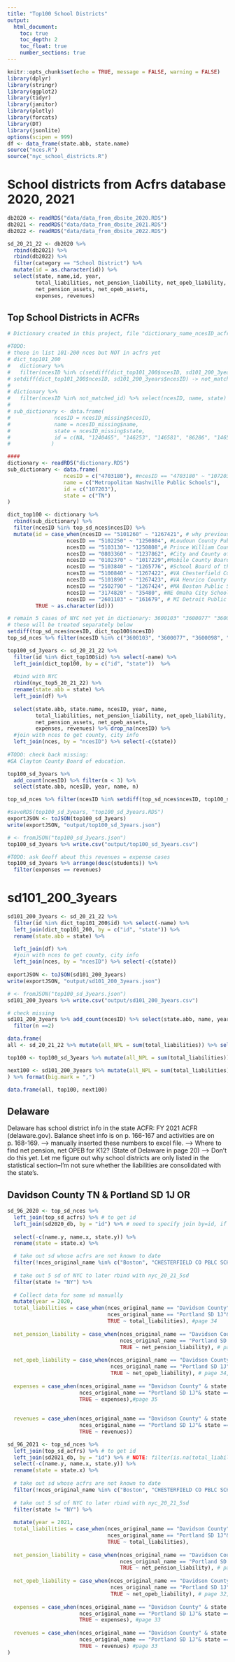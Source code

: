 ```yaml
---
title: "Top100 School Districts"
output:
  html_document:
    toc: true
    toc_depth: 2
    toc_float: true
    number_sections: true
---
```


```r
knitr::opts_chunk$set(echo = TRUE, message = FALSE, warning = FALSE)
library(dplyr)
library(stringr)
library(ggplot2)
library(tidyr)
library(janitor)
library(plotly)
library(forcats)
library(DT)
library(jsonlite)
options(scipen = 999)
df <- data_frame(state.abb, state.name)
source("nces.R")
source("nyc_school_districts.R")
```

# School districts from Acfrs database 2020, 2021

```r
db2020 <- readRDS("data/data_from_dbsite_2020.RDS") 
db2021 <- readRDS("data/data_from_dbsite_2021.RDS")
db2022 <- readRDS("data/data_from_dbsite_2022.RDS")

sd_20_21_22 <- db2020 %>% 
  rbind(db2021) %>% 
  rbind(db2022) %>% 
  filter(category == "School District") %>% 
  mutate(id = as.character(id)) %>% 
  select(state, name,id, year, 
         total_liabilities, net_pension_liability, net_opeb_liability, 
         net_pension_assets, net_opeb_assets,
         expenses, revenues)
```

## Top School Districts in ACFRs

```r
# Dictionary created in this project, file "dictionary_name_ncesID_acfrsID.qmd"

#TODO: 
# those in list 101-200 nces but NOT in acfrs yet
# dict_top101_200 
#   dictionary %>% 
#   filter(ncesID %in% c(setdiff(dict_top101_200$ncesID, sd101_200_3years$ncesID)))
# setdiff(dict_top101_200$ncesID, sd101_200_3years$ncesID) -> not_matched_id
# 
# dictionary %>% 
#   filter(ncesID %in% not_matched_id) %>% select(ncesID, name, state) -> ncesID_missing
# 
# sub_dictionary <- data.frame(
#              ncesID = ncesID_missing$ncesID, 
#              name = ncesID_missing$name, 
#              state = ncesID_missing$state,
#              id = c(NA, "1240465", "146253", "146581", "86286", "146589", "1265439", "1265761")
#             )

####
dictionary <- readRDS("dictionary.RDS")
sub_dictionary <- data.frame(
                  ncesID = c("4703180"), #ncesID == "4703180" ~ "107203", # Davidson County Board of Education, previously id = 1267426
                  name = c("Metropolitan Nashville Public Schools"),
                  id = c("107203"),
                  state = c("TN")
)

dict_top100 <- dictionary %>% 
  rbind(sub_dictionary) %>% 
  filter(ncesID %in% top_sd_nces$ncesID) %>% 
  mutate(id = case_when(ncesID == "5101260" ~ "1267421", # why previous id = "1250807", # Fairfax County Public Schools
                   ncesID == "5102250" ~ "1250804", #Loudoun County Public Schools	
                   ncesID == "5103130"~	"1250808",# Prince William County Public Schools		VA
                   ncesID == "0803360" ~ "1237862", #City and County of Denver School District No. 1
                   ncesID == "0102370" ~ "1017229",#Mobile County Board of School Commissioners	
                   ncesID == "5103840" ~ "1265776", #School Board of the City of Virginia Beach	
                   ncesID == "5100840" ~ "1267422", #VA	Chesterfield County Public Schools	1267422
                   ncesID == "5101890" ~ "1267423", #VA	Henrico County Public Schools	1267423
                   ncesID == "2502790" ~ "1267424", #MA	Boston Public Schools	
                   ncesID == "3174820" ~ "35480", #NE Omaha City School District 1 = 	Douglas County School District No. 0001	35480
                   ncesID == "2601103" ~ "161679", # MI Detroit Public Schools
         TRUE ~ as.character(id))) 

# remain 5 cases of NYC not yet in dictionary: 3600103" "3600077" "3600098" "3600087" "3600151"
# these will be treated separately below
setdiff(top_sd_nces$ncesID, dict_top100$ncesID)
top_sd_nces %>% filter(ncesID %in% c("3600103", "3600077", "3600098", "3600087", "3600151"))
```

```r
top100_sd_3years <- sd_20_21_22 %>% 
  filter(id %in% dict_top100$id) %>% select(-name) %>% 
  left_join(dict_top100, by = c("id", "state"))  %>% 
  
  #bind with NYC
  rbind(nyc_top5_20_21_22) %>% 
  rename(state.abb = state) %>% 
  left_join(df) %>% 
  
  select(state.abb, state.name, ncesID, year, name, 
         total_liabilities, net_pension_liability, net_opeb_liability, 
         net_pension_assets, net_opeb_assets,
         expenses, revenues) %>% drop_na(ncesID) %>% 
  #join with nces to get county, city info
  left_join(nces, by = "ncesID") %>% select(-c(state))
 
#TODO: check back missing: 
#GA Clayton County Board of education.

top100_sd_3years %>% 
  add_count(ncesID) %>% filter(n < 3) %>% 
  select(state.abb, ncesID, year, name, n)

top_sd_nces %>% filter(ncesID %in% setdiff(top_sd_nces$ncesID, top100_sd_3years$ncesID))

```

```r
#saveRDS(top100_sd_3years, "top100_sd_3years.RDS")
exportJSON <- toJSON(top100_sd_3years)
write(exportJSON, "output/top100_sd_3years.json")

# <- fromJSON("top100_sd_3years.json")
top100_sd_3years %>% write.csv("output/top100_sd_3years.csv")

#TODO: ask Geoff about this revenues = expense cases
top100_sd_3years %>% arrange(desc(students)) %>% 
  filter(expenses == revenues) 
```

# sd101_200_3years
```r
sd101_200_3years <- sd_20_21_22 %>% 
  filter(id %in% dict_top101_200$id) %>% select(-name) %>% 
  left_join(dict_top101_200, by = c("id", "state")) %>% 
  rename(state.abb = state) %>% 

  left_join(df) %>% 
  #join with nces to get county, city info
  left_join(nces, by = "ncesID") %>% select(-c(state))
 
exportJSON <- toJSON(sd101_200_3years)
write(exportJSON, "output/sd101_200_3years.json")

# <- fromJSON("top100_sd_3years.json")
sd101_200_3years %>% write.csv("output/sd101_200_3years.csv")

# check missing
sd101_200_3years %>% add_count(ncesID) %>% select(state.abb, name, year, n) %>% 
  filter(n ==2)
```

 
```r
data.frame(
all <- sd_20_21_22 %>% mutate(all_NPL = sum(total_liabilities)) %>% select(all_NPL) %>% distinct(),

top100 <- top100_sd_3years %>% mutate(all_NPL = sum(total_liabilities)) %>% select(all_NPL) %>% distinct(),

next100 <- sd101_200_3years %>% mutate(all_NPL = sum(total_liabilities)) %>% select(all_NPL) %>% distinct()
) %>% format(big.mark = ",")

data.frame(all, top100, next100)
```


## Delaware
Delaware has school district info in the state ACFR: FY 2021 ACFR (delaware.gov). Balance sheet info is on p. 166-167 and activities are on p. 168-169.
--> manually inserted these numbers to excel file. 
--> Where to find net pension, net OPEB for K12? (State of Delaware in page 20)
--> Don't do this yet. Let me figure out why school districts are only listed in the statistical section--I'm not sure whether the liabilities are consolidated with the state's.

## Davidson County TN & Portland SD 1J OR

```r
sd_96_2020 <- top_sd_nces %>% 
  left_join(top_sd_acfrs) %>% # to get id
  left_join(sd2020_db, by = "id") %>% # need to specify join by=id, if not, some rows in sd2020_db loose values (eg. id == 196828) 
  
  select(-c(name.y, name.x, state.y)) %>% 
  rename(state = state.x) %>% 

  # take out sd whose acfrs are not known to date
  filter(!nces_original_name %in% c("Boston", "CHESTERFIELD CO PBLC SCHS", "HENRICO CO PBLC SCHS", "OMAHA PUBLIC SCHOOLS")) %>% 
  
  # take out 5 sd of NYC to later rbind with nyc_20_21_5sd
  filter(state != "NY") %>% 
  
  # Collect data for some sd manually 
  mutate(year = 2020,
  total_liabilities = case_when(nces_original_name == "Davidson County"& state == "TN" ~ 0,
                                nces_original_name == "Portland SD 1J"& state == "OR" ~ 1882236000, 
                                TRUE ~ total_liabilities), #page 34
  
  net_pension_liability = case_when(nces_original_name == "Davidson County" & state == "TN" ~ 0,
                                    nces_original_name == "Portland SD 1J"& state == "OR" ~ 306140000, 
                                    TRUE ~ net_pension_liability), # page 34, Net pension liability-PERS
  
  net_opeb_liability = case_when(nces_original_name == "Davidson County" & state == "TN" ~ 0,
                                 nces_original_name == "Portland SD 1J"& state == "OR" ~ 81319999,
                                 TRUE ~ net_opeb_liability), # page 34, TOTAL OPEB liability-RHIS
  
  expenses = case_when(nces_original_name == "Davidson County" & state == "TN" ~ 0,
                       nces_original_name == "Portland SD 1J"& state == "OR" ~ 824384000, 
                       TRUE ~ expenses),#page 35
                       
  
  revenues = case_when(nces_original_name == "Davidson County" & state == "TN" ~ 0,
                       nces_original_name == "Portland SD 1J"& state == "OR" ~ (8271000 + 90072000 + 11368000 + 823400000), #page 35 (charges + operating + grant + Total general revenues)
                       TRUE ~ revenues))
```

```r
sd_96_2021 <- top_sd_nces %>% 
  left_join(top_sd_acfrs) %>% # to get id
  left_join(sd2021_db, by = "id") %>% # NOTE: filter(is.na(total_liabilities)) -> some have id carried from 2020, but no values for 2021
  select(-c(name.y, name.x, state.y)) %>% 
  rename(state = state.x) %>%  
  
  # take out sd whose acfrs are not known to date
  filter(!nces_original_name %in% c("Boston", "CHESTERFIELD CO PBLC SCHS", "HENRICO CO PBLC SCHS", "OMAHA PUBLIC SCHOOLS")) %>% 
  
  # take out 5 sd of NYC to later rbind with nyc_20_21_5sd
  filter(state != "NY") %>% 
  
  mutate(year = 2021,
  total_liabilities = case_when(nces_original_name == "Davidson County"& state == "TN" ~ 0,
                                nces_original_name == "Portland SD 1J"& state == "OR" ~ 2380580000,
                                TRUE ~ total_liabilities),
  
  net_pension_liability = case_when(nces_original_name == "Davidson County" & state == "TN" ~ 84041613,
                                    nces_original_name == "Portland SD 1J"& state == "OR" ~ 521329000,
                                    TRUE ~ net_pension_liability), # page 32, Net pension liability-PERS
  
  net_opeb_liability = case_when(nces_original_name == "Davidson County" & state == "TN" ~ 1061732808, # page B-93, column School professional employee
                                 nces_original_name == "Portland SD 1J"& state == "OR" ~ 78581000,
                                 TRUE ~ net_opeb_liability), # page 32, TOTAL OPEB liability-RHIS
  
  expenses = case_when(nces_original_name == "Davidson County" & state == "TN" ~ 1195361854,
                       nces_original_name == "Portland SD 1J"& state == "OR" ~ 931870000,
                       TRUE ~ expenses), #page 33
  
  revenues = case_when(nces_original_name == "Davidson County" & state == "TN" ~ 488401680,
                       nces_original_name == "Portland SD 1J"& state == "OR" ~ (1914000 + 113835000 + 1319000 + 822868000), # Geoff: need to take sum 4 of these: charges, operating, capital grant and general revenues)
                       TRUE ~ revenues) #page 33
)

```




